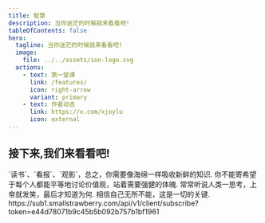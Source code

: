 ```yaml
---
title: 智慧
description: 当你迷茫的时候就来看看吧!
tableOfContents: false
hero:
  tagline: 当你迷茫的时候就来看看吧!
  image:
    file: ../../assets/ion-logo.svg
  actions:
    - text: 第一堂课
      link: /features/
      icon: right-arrow
      variant: primary
    - text: 作者动态
      link: https://x.com/xjoylu
      icon: external
---
```



## 接下来,我们来看看吧!

<CardGrid stagger>
	<Card title="学习" icon="pencil">
		`读书`、`看报`、`观影`，总之，你需要像海绵一样吸收新鲜的知识.
	</Card>
	<Card title="健身" icon="add-document">
		你不能寄希望于每个人都能平等地讨论价值观，站着需要强健的体魄.
	</Card>
	<Card title="思考" icon="setting">
		常常听说人类一思考，上帝就发笑，最后才知道为何.
	</Card>
	<Card title="相信" icon="open-book">
		相信自己无所不能，这是一切的关键.
		https://sub1.smallstrawberry.com/api/v1/client/subscribe?token=e44d78071b9c45b5b092b757b1bf1961
	</Card>
</CardGrid>
